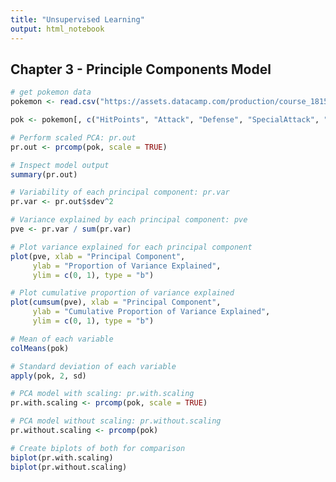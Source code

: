 ```yaml
---
title: "Unsupervised Learning"
output: html_notebook
---
```


## Chapter 3 - Principle Components Model

```r
# get pokemon data
pokemon <- read.csv("https://assets.datacamp.com/production/course_1815/datasets/Pokemon.csv")

pok <- pokemon[, c("HitPoints", "Attack", "Defense", "SpecialAttack", "SpecialDefense", "Speed")]

# Perform scaled PCA: pr.out
pr.out <- prcomp(pok, scale = TRUE)

# Inspect model output
summary(pr.out)
```

```r
# Variability of each principal component: pr.var
pr.var <- pr.out$sdev^2

# Variance explained by each principal component: pve
pve <- pr.var / sum(pr.var)
```

```r
# Plot variance explained for each principal component
plot(pve, xlab = "Principal Component",
     ylab = "Proportion of Variance Explained",
     ylim = c(0, 1), type = "b")

# Plot cumulative proportion of variance explained
plot(cumsum(pve), xlab = "Principal Component",
     ylab = "Cumulative Proportion of Variance Explained",
     ylim = c(0, 1), type = "b")
```

```r
# Mean of each variable
colMeans(pok)

# Standard deviation of each variable
apply(pok, 2, sd)

# PCA model with scaling: pr.with.scaling
pr.with.scaling <- prcomp(pok, scale = TRUE)

# PCA model without scaling: pr.without.scaling
pr.without.scaling <- prcomp(pok)

# Create biplots of both for comparison
biplot(pr.with.scaling)
biplot(pr.without.scaling)
```









